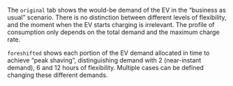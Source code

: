 The `original` tab shows the would-be demand of the EV in the "business as usual" scenario. There is no distinction between different levels of flexibility, and the moment when the EV starts charging is irrelevant. The profile of consumption only depends on the total demand and the maximum charge rate. 

`foreshifted` shows each portion of the EV demand allocated in time to achieve "peak shaving", distinguishing demand with 2 (near-instant demand), 6 and 12 hours of flexibility. Multiple cases can be defined changing these different demands.  